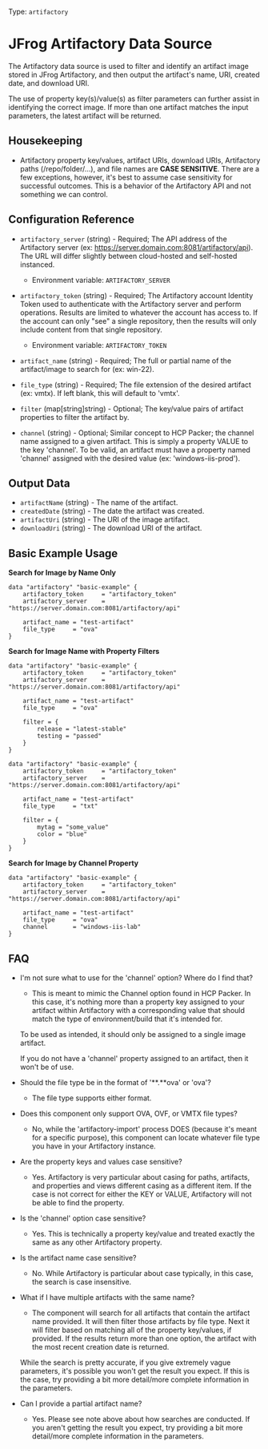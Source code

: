 Type: `artifactory`

# JFrog Artifactory Data Source

The Artifactory data source is used to filter and identify an artifact image stored in JFrog Artifactory, and then output the artifact's name, URI, created date, and download URI. 

The use of property key(s)/value(s) as filter parameters can further assist in identifying the correct image. If more than one artifact matches the input parameters, the latest artifact will be returned.


## Housekeeping
* Artifactory property key/values, artifact URIs, download URIs, Artifactory paths (/repo/folder/...), and file names are **CASE SENSITIVE**. There are a few exceptions, however, it's best to assume case sensitivity for successful outcomes. This is a behavior of the Artifactory API and not something we can control.


## Configuration Reference

- `artifactory_server` (string) - Required; The API address of the Artifactory server (ex: https://server.domain.com:8081/artifactory/api). The URL will differ slightly between cloud-hosted and self-hosted instanced.
    * Environment variable: `ARTIFACTORY_SERVER`
- `artifactory_token` (string) - Required; The Artifactory account Identity Token used to authenticate with the Artifactory server and perform operations. Results are limited to whatever the account has access to. If the account can only "see" a single repository, then the results will only include content from that single repository.
    * Environment variable: `ARTIFACTORY_TOKEN`

- `artifact_name` (string) - Required; The full or partial name of the artifact/image to search for (ex: win-22).
- `file_type` (string) - Required; The file extension of the desired artifact (ex: vmtx). If left blank, this will default to 'vmtx'.
- `filter` (map[string]string) - Optional; The key/value pairs of artifact properties to filter the artifact by.
- `channel` (string) - Optional; Similar concept to HCP Packer; the channel name assigned to a given artifact. This is simply a property VALUE to the key 'channel'. To be valid, an artifact must have a property named 'channel' assigned with the desired value (ex: 'windows-iis-prod').


## Output Data

- `artifactName` (string) - The name of the artifact.
- `createdDate` (string) - The date the artifact was created.
- `artifactUri` (string) - The URI of the image artifact.
- `downloadUri` (string) - The download URI of the artifact.


## Basic Example Usage

**Search for Image by Name Only**
```hcl
data "artifactory" "basic-example" {
    artifactory_token     = "artifactory_token"
    artifactory_server    = "https://server.domain.com:8081/artifactory/api"

    artifact_name = "test-artifact"
    file_type     = "ova"
}
```

**Search for Image Name with Property Filters**
```hcl
data "artifactory" "basic-example" {
    artifactory_token     = "artifactory_token"
    artifactory_server    = "https://server.domain.com:8081/artifactory/api"

    artifact_name = "test-artifact"
    file_type     = "ova"
    
    filter = {
        release = "latest-stable"
        testing = "passed"
    }
}
```

```hcl
data "artifactory" "basic-example" {
    artifactory_token     = "artifactory_token"
    artifactory_server    = "https://server.domain.com:8081/artifactory/api"

    artifact_name = "test-artifact"
    file_type     = "txt"
    
    filter = {
        mytag = "some_value"
        color = "blue"
    }
}
```

**Search for Image by Channel Property**
```hcl
data "artifactory" "basic-example" {
    artifactory_token     = "artifactory_token"
    artifactory_server    = "https://server.domain.com:8081/artifactory/api"

    artifact_name = "test-artifact"
    file_type     = "ova"
    channel       = "windows-iis-lab"
}
```

## FAQ
* I'm not sure what to use for the 'channel' option? Where do I find that?
  - This is meant to mimic the Channel option found in HCP Packer. In this case, it's nothing more than a property key assigned to your artifact within Artifactory with a corresponding value that should match the type of environment/build that it's intended for. 
  
  To be used as intended, it should only be assigned to a single image artifact.

  If you do not have a 'channel' property assigned to an artifact, then it won't be of use. 

* Should the file type be in the format of '**.**ova' or 'ova'?
  - The file type supports either format.

* Does this component only support OVA, OVF, or VMTX file types?
  - No, while the 'artifactory-import' process DOES (because it's meant for a specific purpose), this component can locate whatever file type you have in your Artifactory instance.

* Are the property keys and values case sensitive?
  - Yes. Artifactory is very particular about casing for paths, artifacts, and properties and views different casing as a different item. If the case is not correct for either the KEY or VALUE, Artifactory will not be able to find the property.

* Is the 'channel' option case sensitive?
  - Yes. This is technically a property key/value and treated exactly the same as any other Artifactory property.

* Is the artifact name case sensitive?
  - No. While Artifactory is particular about case typically, in this case, the search is case insensitive.

* What if I have multiple artifacts with the same name?
  - The component will search for all artifacts that contain the artifact name provided. It will then filter those artifacts by file type. Next it will filter based on matching all of the property key/values, if provided. If the results return more than one option, the artifact with the most recent creation date is returned.

  While the search is pretty accurate, if you give extremely vague parameters, it's possible you won't get the result you expect. If this is the case, try providing a bit more detail/more complete information in the parameters.

* Can I provide a partial artifact name?
  - Yes. Please see note above about how searches are conducted. If you aren't getting the result you expect, try providing a bit more detail/more complete information in the parameters.
